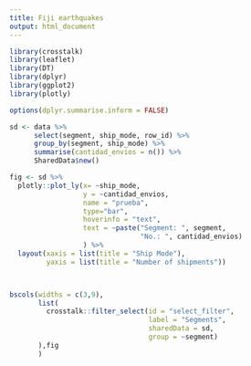 ```yaml
---
title: Fiji earthquakes
output: html_document
---
```


```r
library(crosstalk)
library(leaflet)
library(DT)
library(dplyr)
library(ggplot2)
library(plotly)

options(dplyr.summarise.inform = FALSE)

sd <- data %>%
      select(segment, ship_mode, row_id) %>%
      group_by(segment, ship_mode) %>%
      summarise(cantidad_envios = n()) %>%
      SharedData$new()

fig <- sd %>%
  plotly::plot_ly(x= ~ship_mode, 
                  y = ~cantidad_envios,
                  name = "prueba", 
                  type="bar",
                  hoverinfo = "text",
                  text = ~paste("Segment: ", segment,
                                "No.: ", cantidad_envios)
                  ) %>%
  layout(xaxis = list(title = "Ship Mode"),
         yaxis = list(title = "Number of shipments"))



bscols(widths = c(3,9),
       list(
         crosstalk::filter_select(id = "select_filter", 
                                  label = "Segments",
                                  sharedData = sd,
                                  group = ~segment)
       ),fig
       )

```


```r

```

